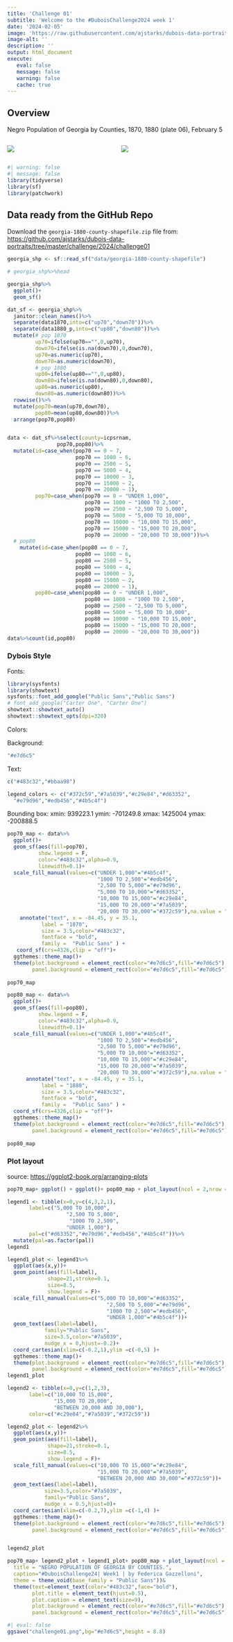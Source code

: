 ```yaml
---
title: 'Challenge 01'
subtitle: 'Welcome to the #DuboisChallenge2024 week 1'
date: '2024-02-05'
image: 'https://raw.githubusercontent.com/ajstarks/dubois-data-portraits/master/challenge/2024/challenge01/original-plate-06.jpg'
image-alt: ''
description: ''
output: html_document
execute: 
   eval: false
   message: false
   warning: false
   cache: true
---
```


## Overview

Negro Population of Georgia by Counties, 1870, 1880 (plate 06), February 5



:::: {.columns}

::: {.column width="50%"}
![](https://raw.githubusercontent.com/ajstarks/dubois-data-portraits/master/challenge/2024/challenge01/original-plate-06.jpg)
:::

::: {.column width="50%"}
![](challenge01.png)
:::
:::

```r
#| warning: false
#| message: false
library(tidyverse)
library(sf)
library(patchwork)
```


## Data ready from the GitHub Repo

Download the `georgia-1880-county-shapefile.zip` file from: [https://github.com/ajstarks/dubois-data-portraits/tree/master/challenge/2024/challenge01](https://github.com/ajstarks/dubois-data-portraits/tree/master/challenge/2024/challenge01)
```r
georgia_shp <- sf::read_sf("data/georgia-1880-county-shapefile")

# georgia_shp%>%head
```

```r
georgia_shp%>%
  ggplot()+
  geom_sf()
```

```r
dat_sf <- georgia_shp%>%
  janitor::clean_names()%>%
  separate(data1870,into=c("up70","down70"))%>%
  separate(data1880_p,into=c("up80","down80"))%>%
  mutate(# pop 1870
         up70=ifelse(up70=="",0,up70),
         down70=ifelse(is.na(down70),0,down70),
         up70=as.numeric(up70),
         down70=as.numeric(down70),
         # pop 1880
         up80=ifelse(up80=="",0,up80),
         down80=ifelse(is.na(down80),0,down80),
         up80=as.numeric(up80),
         down80=as.numeric(down80))%>%
  rowwise()%>%
  mutate(pop70=mean(up70,down70),
         pop80=mean(up80,down80))%>%
  arrange(pop70,pop80)


data <- dat_sf%>%select(county=icpsrnam,
                pop70,pop80)%>%
  mutate(id=case_when(pop70 == 0 ~ 7,
                      pop70 == 1000 ~ 6,
                      pop70 == 2500 ~ 5,
                      pop70 == 5000 ~ 4,
                      pop70 == 10000 ~ 3,
                      pop70 == 15000 ~ 2,
                      pop70 == 20000 ~ 1),
         pop70=case_when(pop70 == 0 ~ "UNDER 1,000",
                         pop70 == 1000 ~ "1000 TO 2,500",
                         pop70 == 2500 ~ "2,500 TO 5,000",
                         pop70 == 5000 ~ "5,000 TO 10,000",
                         pop70 == 10000 ~ "10,000 TO 15,000",
                         pop70 == 15000 ~ "15,000 TO 20,000",
                         pop70 == 20000 ~ "20,000 TO 30,000"))%>%
  # pop80
    mutate(id=case_when(pop80 == 0 ~ 7,
                      pop80 == 1000 ~ 6,
                      pop80 == 2500 ~ 5,
                      pop80 == 5000 ~ 4,
                      pop80 == 10000 ~ 3,
                      pop80 == 15000 ~ 2,
                      pop80 == 20000 ~ 1),
         pop80=case_when(pop80 == 0 ~ "UNDER 1,000",
                         pop80 == 1000 ~ "1000 TO 2,500",
                         pop80 == 2500 ~ "2,500 TO 5,000",
                         pop80 == 5000 ~ "5,000 TO 10,000",
                         pop80 == 10000 ~ "10,000 TO 15,000",
                         pop80 == 15000 ~ "15,000 TO 20,000",
                         pop80 == 20000 ~ "20,000 TO 30,000"))
data%>%count(id,pop80)
```

### Dybois Style

Fonts:

```r
library(sysfonts)
library(showtext)
sysfonts::font_add_google("Public Sans","Public Sans")
# font_add_google("Carter One", "Carter One")
showtext::showtext_auto()
showtext::showtext_opts(dpi=320)
```

Colors:

Background:

```r
"#e7d6c5"
```

Text:

```r
c("#483c32","#bbaa98")
```

```r
legend_colors <- c("#372c59","#7a5039","#c29e84","#d63352",
  "#e79d96","#edb456","#4b5c4f")
```

Bounding box: xmin: 939223.1 ymin: -701249.8 xmax: 1425004 ymax: -200888.5

```r
pop70_map <- data%>%
  ggplot()+
  geom_sf(aes(fill=pop70),
          show.legend = F,
          color="#483c32",alpha=0.9,
          linewidth=0.1)+
  scale_fill_manual(values=c("UNDER 1,000"="#4b5c4f",
                             "1000 TO 2,500"="#edb456",
                             "2,500 TO 5,000"="#e79d96",
                             "5,000 TO 10,000"="#d63352",
                             "10,000 TO 15,000"="#c29e84",
                             "15,000 TO 20,000"="#7a5039",
                             "20,000 TO 30,000"="#372c59"),na.value = "#e0cebb")+
    annotate("text", x = -84.45, y = 35.1,
           label = "1870",
           size = 3.5,color="#483c32",
           fontface = "bold",
           family =  "Public Sans" ) +
   coord_sf(crs=4326,clip = "off")+
  ggthemes::theme_map()+
  theme(plot.background = element_rect(color="#e7d6c5",fill="#e7d6c5"),
        panel.background = element_rect(color="#e7d6c5",fill="#e7d6c5"))
  
pop70_map
```

```r
pop80_map <- data%>%
  ggplot()+
  geom_sf(aes(fill=pop80),
          show.legend = F,
          color="#483c32",alpha=0.9,
          linewidth=0.1)+
  scale_fill_manual(values=c("UNDER 1,000"="#4b5c4f",
                             "1000 TO 2,500"="#edb456",
                             "2,500 TO 5,000"="#e79d96",
                             "5,000 TO 10,000"="#d63352",
                             "10,000 TO 15,000"="#c29e84",
                             "15,000 TO 20,000"="#7a5039",
                             "20,000 TO 30,000"="#372c59"),na.value = "#e0cebb")+
      annotate("text", x = -84.45, y = 35.1,
           label = "1880",
           size = 3.5,color="#483c32",
           fontface = "bold",
           family =  "Public Sans" ) +
  coord_sf(crs=4326,clip = "off")+
  ggthemes::theme_map()+
  theme(plot.background = element_rect(color="#e7d6c5",fill="#e7d6c5"),
        panel.background = element_rect(color="#e7d6c5",fill="#e7d6c5"))
  
pop80_map
```

### Plot layout

source: [https://ggplot2-book.org/arranging-plots](https://ggplot2-book.org/arranging-plots)

```r
pop70_map+ ggplot() + ggplot()+ pop80_map + plot_layout(ncol = 2,nrow = 2)
```

```r
legend1 <- tibble(x=0,y=c(4,3,2,1),
       label=c("5,000 TO 10,000",
                   "2,500 TO 5,000",
                    "1000 TO 2,500",
                   "UNDER 1,000"),
       pal=c("#d63352","#e79d96","#edb456","#4b5c4f"))%>%
  mutate(pal=as.factor(pal))
legend1
```

```r
legend1_plot <- legend1%>%
  ggplot(aes(x,y))+
  geom_point(aes(fill=label),
             shape=21,stroke=0.1,
             size=8.5,
             show.legend = F)+
  scale_fill_manual(values=c("5,000 TO 10,000"="#d63352",
                                "2,500 TO 5,000"="#e79d96",
                                "1000 TO 2,500"="#edb456",
                                "UNDER 1,000"="#4b5c4f"))+
  geom_text(aes(label=label),
            family="Public Sans",
            size=3.5,color="#7a5039",
            nudge_x = 0,hjust=-0.2)+
  coord_cartesian(xlim=c(-0.2,1),ylim =c(-0,5) )+
  ggthemes::theme_map()+
  theme(plot.background = element_rect(color="#e7d6c5",fill="#e7d6c5"),
        panel.background = element_rect(color="#e7d6c5",fill="#e7d6c5"))
legend1_plot
```

```r
legend2 <- tibble(x=0,y=c(1,2,3),
       label=c("10,000 TO 15,000",
               "15,000 TO 20,000",
               "BETWEEN 20,000 AND 30,000"),
       color=c("#c29e84","#7a5039","#372c59"))                             
```

```r
legend2_plot <- legend2%>%
  ggplot(aes(x,y))+
  geom_point(aes(fill=label),
             shape=21,stroke=0.1,
             size=8.5,
             show.legend = F)+
  scale_fill_manual(values=c("10,000 TO 15,000"="#c29e84",
                             "15,000 TO 20,000"="#7a5039",
                             "BETWEEN 20,000 AND 30,000"="#372c59"))+
  geom_text(aes(label=label),
            size=3.5,color="#7a5039",
            family="Public Sans",
            nudge_x = 0.5,hjust=0)+
  coord_cartesian(xlim=c(-0.2,7),ylim =c(-1,4) )+
  ggthemes::theme_map()+
  theme(plot.background = element_rect(color="#e7d6c5",fill="#e7d6c5"),
        panel.background = element_rect(color="#e7d6c5",fill="#e7d6c5"))


legend2_plot
```

```r
pop70_map+ legend2_plot + legend1_plot+ pop80_map + plot_layout(ncol = 2,nrow = 2)+plot_annotation(
  title = "NEGRO POPULATION OF GEORGIA BY COUNTIES.",
  caption="#DuboisChallenge24| Week1 | by Federica Gazzelloni",
  theme = theme_void(base_family = "Public Sans"))&
  theme(text=element_text(color="#483c32",face="bold"),
        plot.title = element_text(hjust=0.5),
        plot.caption = element_text(size=9),
        plot.background = element_rect(color="#e7d6c5",fill="#e7d6c5"),
        panel.background = element_rect(color="#e7d6c5",fill="#e7d6c5"))
```

```r
#| eval: false
ggsave("challenge01.png",bg="#e7d6c5",height = 8.8)
```
